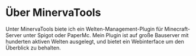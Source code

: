 # Über MinervaTools

Unter MinervaTools biete ich ein Welten-Management-Plugin für Minecraft-Server unter Spigot oder PaperMc. 
Mein Plugin ist auf große Bauserver mit hunderten aktiven Welten ausgelegt, und bietet ein Webinterface um den Überblick zu behalten.